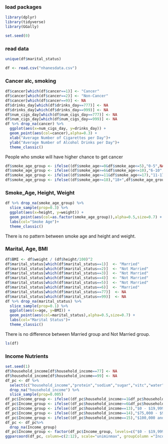 ### load packages
```r
library(dplyr)
library(tidyverse)
library(GGally)
```


```r
set.seed(0)
```


### read data

```r
unique(df$marital_status)
```


```r
df <- read.csv("nhanesdata.csv")
```

### Cancer alc, smoking
```r
df$cancer[which(df$cancer==1)] <- "Cancer"
df$cancer[which(df$cancer==2)] <- "Non-Cancer"
df$cancer[which(df$cancer==9)] <- NA
df$drinks_day[which(df$drinks_day==777)] <- NA
df$drinks_day[which(df$drinks_day==999)] <- NA
df$num_cigs_day[which(df$num_cigs_day==777)] <- NA
df$num_cigs_day[which(df$num_cigs_day==999)] <- NA
df %>% drop_na(cancer) %>%
  ggplot(aes(x=num_cigs_day, y=drinks_day)) + 
  geom_point(aes(col=cancer),alpha=0.3) +
  xlab("Average Number of Cigarettes per Day")+
  ylab("Average Number of Alcohol Drinks per Day")+
  theme_classic()
```
People who smoke will have higher chance to get cancer

```r
df$smoke_age_group <- ifelse((df$smoke_age>=0&df$smoke_age<=5),"0-5",NA)
df$smoke_age_group <- ifelse((df$smoke_age>=6&df$smoke_age<=10),"6-10",df$smoke_age_group)
df$smoke_age_group <- ifelse((df$smoke_age>=11&df$smoke_age<=17),"11-17",df$smoke_age_group)
df$smoke_age_group <- ifelse((df$smoke_age>=18),"18+",df$smoke_age_group)
```

### Smoke_Age, Height, Weight
```r
df %>% drop_na(smoke_age_group) %>%
  slice_sample(prop=0.3) %>%
  ggplot(aes(x=height, y=weight)) + 
  geom_point(aes(col=as.factor(smoke_age_group)),alpha=0.5,size=0.7) +
  labs(col="Smoke Age")+
  theme_classic()
```

There is no pattern between smoke age and height and weight.

### Marital, Age, BMI
```r
df$BMI <- df$weight / (df$height/100)^2
df$marital_status[which(df$marital_status==1)]  <- "Married"
df$marital_status[which(df$marital_status==2)]  <- "Not Married"
df$marital_status[which(df$marital_status==3)]  <- "Not Married"
df$marital_status[which(df$marital_status==4)]  <- "Not Married"
df$marital_status[which(df$marital_status==5)]  <- "Not Married"
df$marital_status[which(df$marital_status==6)]  <- "Married"
df$marital_status[which(df$marital_status==77)]  <- NA
df$marital_status[which(df$marital_status==99)]  <- NA
df %>% drop_na(marital_status) %>%
  slice_sample(prop=0.1) %>%
  ggplot(aes(x=age, y=BMI)) + 
  geom_point(aes(col=marital_status),alpha=0.5,size=0.7) +
  labs(col="Marital Status")+
  theme_classic()
```

There is no difference between Married group and Not Married group. 
```r
ls(df)
```

### Income Nutrients
```r
set.seed(1)
df$household_income[df$household_income==77] <- NA
df$household_income[df$household_income==99] <- NA
df_pc <- df %>%
  select(c("household_income","protein","sodium","sugar","vitc","water","caffeine","calories","carbs",,"cholesterol","fat","fiber")) %>%
  drop_na("household_income") %>%
  slice_sample(prop=0.005)
df_pc$Income_group <- ifelse((df_pc$household_income>=1&df_pc$household_income<=4),"$0 - $19,999",NA)
df_pc$Income_group <- ifelse((df_pc$household_income>=6&df_pc$household_income<=10),"$20,000 - $74,999",df_pc$Income_group)
df_pc$Income_group <- ifelse((df_pc$household_income==13),"$0 - $19,999",df_pc$Income_group)
df_pc$Income_group <- ifelse((df_pc$household_income==14),"$75,000 - $99,999",df_pc$Income_group)
df_pc$Income_group <- ifelse((df_pc$household_income==15),"$100,000 and Over",df_pc$Income_group)
df_pc <- df_pc%>%
  drop_na(Income_group)
df_pc$Income_group <- factor(df_pc$Income_group, levels=c("$0 - $19,999","$20,000 - $74,999","$75,000 - $99,999","$100,000 and Over"))
ggparcoord(df_pc, column=c(2:12), scale="uniminmax", groupColumn ="Income_group", splineFactor = 10)+theme_classic()
```




